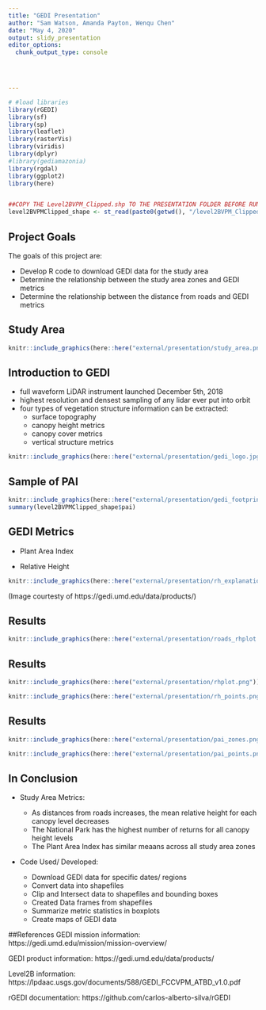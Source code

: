 ```yaml
---
title: "GEDI Presentation"
author: "Sam Watson, Amanda Payton, Wenqu Chen"
date: "May 4, 2020"
output: slidy_presentation
editor_options: 
  chunk_output_type: console
  



---
```


```r
# #load libraries
library(rGEDI)
library(sf)
library(sp)
library(leaflet)
library(rasterVis)
library(viridis)
library(dplyr)
#library(gediamazonia)
library(rgdal)
library(ggplot2)
library(here)


##COPY THE Level2BVPM_Clipped.shp TO THE PRESENTATION FOLDER BEFORE RUNNING!!
level2BVPMClipped_shape <- st_read(paste0(getwd(), "/level2BVPM_Clipped.shp"))
```


## Project Goals

The goals of this project are:

- Develop R code to download GEDI data for the study area 
- Determine the relationship between the study area zones and GEDI metrics
- Determine the relationship between the distance from roads and GEDI metrics


## Study Area

```r
knitr::include_graphics(here::here("external/presentation/study_area.png"))
```

## Introduction to GEDI

- full waveform LiDAR instrument launched December 5th, 2018
- highest resolution and densest sampling of any lidar ever put into orbit
- four types of vegetation structure information can be extracted: 
    - surface topography
    - canopy height metrics
    - canopy cover metrics
    - vertical structure metrics

```r
knitr::include_graphics(here::here("external/presentation/gedi_logo.jpg"))

```

## Sample of PAI
```r
knitr::include_graphics(here::here("external/presentation/gedi_footprint.png"))
summary(level2BVPMClipped_shape$pai)
```


## GEDI Metrics

- Plant Area Index

- Relative Height

```r
knitr::include_graphics(here::here("external/presentation/rh_explanation.png"))
```
(Image courtesty of https://gedi.umd.edu/data/products/)


## Results

```r
knitr::include_graphics(here::here("external/presentation/roads_rhplot.png"))
```


## Results

```r

knitr::include_graphics(here::here("external/presentation/rhplot.png"))

knitr::include_graphics(here::here("external/presentation/rh_points.png"))

```

## Results
```r

knitr::include_graphics(here::here("external/presentation/pai_zones.png"))

knitr::include_graphics(here::here("external/presentation/pai_points.png"))

```

## In Conclusion

 - Study Area Metrics:

   - As distances from roads increases, the mean relative height for each canopy level decreases
   - The National Park has the highest number of returns for all canopy height levels
   - The Plant Area Index has similar meaans across all study area zones

 - Code Used/ Developed:

   - Download GEDI data for specific dates/ regions
   - Convert data into shapefiles
   - Clip and Intersect data to shapefiles and bounding boxes
   - Created Data frames from shapefiles
   - Summarize metric statistics in boxplots
   - Create maps of GEDI data

##References
GEDI mission information:
https://gedi.umd.edu/mission/mission-overview/

GEDI product information:
https://gedi.umd.edu/data/products/

Level2B information:
https://lpdaac.usgs.gov/documents/588/GEDI_FCCVPM_ATBD_v1.0.pdf

rGEDI documentation:
https://github.com/carlos-alberto-silva/rGEDI





